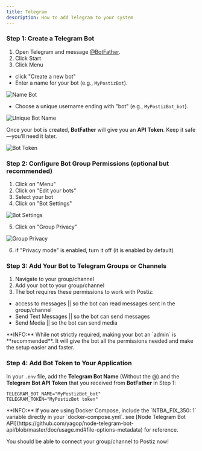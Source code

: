 ```yaml
---
title: Telegram
description: How to add Telegram to your system
---
```



<Steps>

### Step 1: Create a Telegram Bot
1. Open Telegram and message [@BotFather](https://t.me/botfather).
2. Click Start
3. Click Menu
  -  click "Create a new bot"
   - Enter a name for your bot (e.g., `MyPostizBot`).

![Name Bot](https://github.com/user-attachments/assets/974c1ad3-4648-4d41-8d20-22b6e8cb0bc8)
   - Choose a unique username ending with "bot" (e.g., `MyPostizBot_bot`).

![Unique Bot Name](https://github.com/user-attachments/assets/e4824ed2-c812-4a03-b43a-bf4f680eff23)

Once your bot is created, **BotFather** will give you an **API Token**. Keep it safe—you’ll need it later.

![Bot Token](https://github.com/user-attachments/assets/71bdc32c-36d5-45cd-b0d8-08d5eefcaadc)

### Step 2: Configure Bot Group Permissions (optional but recommended)
1. Click on "Menu"
2. Click on "Edit your bots"
3. Select your bot
4. Click on "Bot Settings"

![Bot Settings](https://github.com/user-attachments/assets/908924ee-2567-4c13-bfeb-52f5684680a3)

5. Click on "Group Privacy"

![Group Privacy](https://github.com/user-attachments/assets/6a756212-7af3-437f-88fe-74ca5579666d)

6. if "Privacy mode" is enabled, turn it off (it is enabled by default)


### Step 3: Add Your Bot to Telegram Groups or Channels
1. Navigate to your group/channel
2. Add your bot to your group/channel
3. The bot requires these permissions to work with Postiz:
  - access to messages      || so the bot can read messages sent in the group/channel
  - Send Text Messages      || so the bot can send messages
  - Send Media              || so the bot can send media

<Callout type="info">
**INFO:** While not strictly required, making your bot an `admin` is **recommended**. It will give the bot all the permissions needed and make the setup easier and faster.
</Callout>

### Step 4: Add Bot Token to Your Application
In your `.env` file, add the **Telegram Bot Name** (Without the @) and the **Telegram Bot API Token** that you received from **BotFather** in Step 1:

```env
TELEGRAM_BOT_NAME="MyPostizBot_bot"
TELEGRAM_TOKEN="MyPostizBot token"
```

<Callout type="info">
**INFO:** If you are using Docker Compose, include the `NTBA_FIX_350: 1` variable directly in your `docker-compose.yml`.
see [Node Telegram Bot API](https://github.com/yagop/node-telegram-bot-api/blob/master/doc/usage.md#file-options-metadata) for reference.
</Callout>

You should be able to connect your group/channel to Postiz now!
</Steps>

